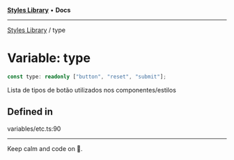 
<Meta title="Libs/Styles/variables/type" />



[**Styles Library**](/?path=/docs/libs-styles-overview--page) • **Docs**

***

[Styles Library](/?path=/docs/libs-styles-overview--page) / type

# Variable: type

```ts
const type: readonly ["button", "reset", "submit"];
```

Lista de tipos de botão utilizados nos componentes/estilos

## Defined in

variables/etc.ts:90


***

Keep calm and code on 🤘.